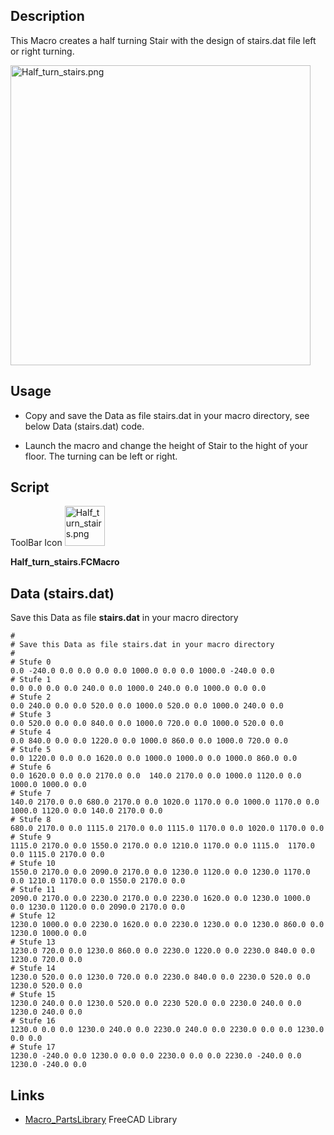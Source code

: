 <languages/>
<div lang="en" dir="ltr" class="mw-content-ltr">
{{Macro
|Name=Half_turn_stairs
|Icon=Macro_Half_turn_stairs.png
|Description=This macro creates a Stair with left or right turn in the defined high. The design of the stairs are defined in stairs.dat file (You must copy the data in the wiki page). The step-high of the stair is calculated from the high of the stair.
|Author=Berner
|Version=1.0
|Date=2016-10-17
|FCVersion=All
|Download=[https://wiki.freecad.org/images/b/b8/Half_turn_stairs.png ToolBar Icon]
}}
</div>

<div lang="en" dir="ltr" class="mw-content-ltr">
==Description==
</div>

<div lang="en" dir="ltr" class="mw-content-ltr">
This Macro creates a half turning Stair with the design of stairs.dat file left or right turning.
</div>

<div lang="en" dir="ltr" class="mw-content-ltr">
[[File:Half_turn_stairs.png|480px]]
{{Caption|Stairs}}
</div>

<div lang="en" dir="ltr" class="mw-content-ltr">
==Usage==
</div>

<div lang="en" dir="ltr" class="mw-content-ltr">
*Copy and save the Data as file stairs.dat in your macro directory, see below Data (stairs.dat) code.
</div>

<div lang="en" dir="ltr" class="mw-content-ltr">
*Launch the macro and change the height of Stair to the hight of your floor.  The turning can be left or right.
</div>

<div lang="en" dir="ltr" class="mw-content-ltr">
==Script==
</div>

ToolBar Icon [[Image:Half_turn_stairs.png|64px]]

'''Half_turn_stairs.FCMacro'''

{{MacroCode|code=
<nowiki>
# -*- coding: utf-8 -*-
#
# Half_turn_stairs Macro runs with Freecad 0.17
#
# Author: Berner and Forum
#
# This macro creates a half turn stair from tupels of x,y,z 
# the tupels used to create a dwire for every stair.
# The dwire is extruded, so it give with 18 stairs the total rise 
#
# A sample file with parameters is in stairs.dat
#
# created a wire with coordinate x y z separated (in the file)
#Sample: (delete # on lines without comments)
# Stair 0
#0.0 -240.0 0.0 0.0 0.0 0.0 1000.0 0.0 0.0 1000.0 -240.0 0.0
# Stair 1
#0.0 0.0 0.0 0.0 240.0 0.0 1000.0 240.0 0.0 1000.0 0.0 0.0
#. . . .

from __future__ import unicode_literals
from FreeCAD import Base
import Draft, Part

App.Console.PrintMessage("Half_turn_stairs-Macro\n")
# Get location of user macros
p=FreeCAD.ParamGet("User parameter:BaseApp/Preferences/Macro")
path = p.GetString("MacroPath")
dataset = path + "/stairs.dat"                          # path and name of file.txt
docname = App.ActiveDocument.Name                       # Name of active document
 
debug='n' # Debug Values on Console
rise = 3100.0 # Geschosshoehe Total Rise

left_right="l"  # turn stairs left or left_right
# GUI

from PySide import QtGui
(rise, ok) = QtGui.QInputDialog.getDouble(
		QtGui.QWidget(), 'Total Rise / Geschosshoehe', 'Total Rise /  Geschosshoehe', 2000, 0, 3100, 4)
if ok:
 left_right = QtGui.QInputDialog.getText(None, "left_right", "Turn Left or Right l/r")[0]
if debug == 'y': FreeCAD.Console.PrintMessage("rise="+str(rise) + " " + str(ok) + "\n" )
if debug == 'y': FreeCAD.Console.PrintMessage("left_right="+str(left_right) + " " + str(ok) + "\n" )
# End Gui
step=float(rise/18)  # Treppensteigung / Step_high

# functions
def objnames():  # List object names
 doc = FreeCAD.ActiveDocument
 objs = FreeCAD.ActiveDocument.Objects
 names=''  #list of objectnames
 labels='' # list of objectlabels 
 for obj in objs:
    a = obj.Name                                             # list the Name  of the object  (not modifiable)
    b = obj.Label                                            # list the Label of the object  (modifiable)
    try:
        c = obj.LabelText                                    # list the LabeText of the text (modifiable)
        names=names+str(a)+" "
        labels=labels+str(b)+" "
    except:
        names=names+str(a)+" "
        labels=labels+str(b)+" "
 return names
 if debug == 'y': App.Console.PrintMessage("Names="+str(names) +"\n"+"Labels="+ str(labels) + "\n")
# end functions

file = open(dataset, "r") # open the file read
i = 0 #line counter
line = file.readline()
while(line != ''):    # read number of lines
   if line[0:1] != "#" and len(line) >0:
    i = i + 1
    if debug == "y": App.Console.PrintMessage("Parameter-Line" + str(i) + " " + line + "\n")
   line = file.readline() 
file.close()
numlines=i  # number of parameter-lines
if debug == "y": App.Console.PrintMessage("Number of Parameter-Lines =" + str(numlines) + "\n")
file = open(dataset, "r")                                  # open the file read
wire = []
X=Y=Z = 0.0
if left_right == "r": 
 i = 0 #line counter
else:
 i = numlines 
line = file.readline()
while(line != ''):
    num_words = len(line.split())
    num_tupel = num_words // 3
    if debug == "y": App.Console.PrintMessage(str(num_words) + "\n")
    if debug == "y": App.Console.PrintMessage(str(num_tupel) + "\n")
    if line[0:1] == "#" or num_words != (num_tupel * 3):
     if num_words != (num_tupel * 3):
      App.Console.PrintMessage("Error on Inputfile line " + str(i) + "\n")
      App.Console.PrintMessage("Only " + str(num_words) + " of multiple of 3 Words\n")
    else:
     if line[0:1] == "#": 
      num_words = 0   #  ignore comment
     if debug == "y": App.Console.PrintMessage(line + "\n")
     coordinates = line.split()
     if debug == "y": App.Console.PrintMessage(str(coordinates) + " " + str(num_words) + " " + str(num_tupel)+ str(type(num_words)) + "\n")
     if num_words > 0:
      data=""  # generate statement
      printline="App.Console.PrintMessage(" # generate variable for PrintMessage (debug)
      for x in range(1, num_tupel + 1):
       data=data + "X" + str(x) + ",Y" + str(x) + ",Z" + str(x)
       printline=printline + "str(X" + str(x) + ") + ' ' + " + "str(Y" + str(x) + ") + ' ' + " + "str(Z" + str(x) + ") + ' '"
       if x < num_tupel: 
        data=data + ","
        printline=printline + " + "
      data=data + " = coordinates" 
      printline=printline + ")\n"
      if debug == "y": App.Console.PrintMessage(data + "\n")
      if debug == "y": App.Console.PrintMessage(printline + "\n")
      # X1,Y1,Z1,X2,Y2,Z2,X3,Y3,Z3,X4,Y4,Z4 = coordinates
      exec(data) # coordinates to variables
      if debug == "y": exec(printline) # output input file
      #App.Console.PrintMessage(str(X1) + " " + str(Y1) + " " +str(Z1) + "\n")
      px=""
      pn="" # names of generated variables
      for x in range(1, num_tupel +1):
       if x < num_tupel:
        pn=pn + "p" + str(x) + ","
       else:
        pn=pn + "p" + str(x)
       data = "Z" + str(x) + " = " + str(i * step)  # Korrektur z= 0.0 auf aktuelle step
       if debug == "y": App.Console.PrintMessage(data + "\n")
       exec(data)
       px="p" + str(x) + "= FreeCAD.Vector(float(X" + str(x) + "),float(Y" + str(x) + "),float(Z" + str(x) + "))" 
       if debug == "y": App.Console.PrintMessage(px + "\n")
       exec(px)
      if debug == "y": App.Console.PrintMessage(pn + "\n")
      #p1 = FreeCAD.Vector(float(X1),float(Y1),float(Z1))
      #p2 = FreeCAD.Vector(float(X2),float(Y2),float(Z2))
      #p3 = FreeCAD.Vector(float(X3),float(Y3),float(Z3))
      #p4 = FreeCAD.Vector(float(X4),float(Y4),float(Z4))
      data="Draft.makeWire([" + pn + "],closed=True)"
      if debug == "y": App.Console.PrintMessage(data + "\n")
      exec(data)
      #Draft.makeWire([p1,p2,p3,p4,p5],closed=True)
      if left_right == "r": 
       i = i + 1
      else:
       i = i -1
    line = file.readline() 
file.close()
#
# List all objects of the document
names = objnames()    # list objectnames
App.Console.PrintMessage("names="+str(names) +"\n")
#extrude
extr="" # suffix for continues Extrude in commands
extrnames="Box Cut" #names of source object, because not consitend nameings in freecad
j=len(names.split())
n=0 #counter
if left_right == "r": 
 l1 = 0
 l2 = j
 step = 1
else:
 l1 = j
 l2 = -1
 step = -1
for x in range(l1, l2, step):
 w=str(names.split(" ")[x])
 if w[0:4] == "Wire":
  if debug == 'y':  App.Console.PrintMessage("w="+str(w) +"\n")
  data = 'f = FreeCAD.getDocument(docname).addObject("Part::Extrusion","Extrude' + str(extr)+ '")'
  if debug == "y": App.Console.PrintMessage(data + "\n")
  exec(data)
  data = 'f = App.getDocument(docname).getObject("Extrude' + str(extr) + '")'
  if debug == "y": App.Console.PrintMessage(data + "\n")
  exec(data)
  data = 'f.Base = App.getDocument(docname).getObject("' + str(w) + '")'
  if debug == "y": App.Console.PrintMessage(data + "\n")
  exec(data)
  data = 'f.DirMode = str("Custom")'
  if debug == "y": App.Console.PrintMessage(data + "\n")
  exec(data)
  data = 'f.Dir = App.Vector(0.000000000000000, 0.000000000000000, 1.000000000000000)'
  if debug == "y": App.Console.PrintMessage(data + "\n")
  exec(data)
  data = 'f.DirLink = None'
  if debug == "y": App.Console.PrintMessage(data + "\n")
  exec(data)
  data = 'f.LengthFwd = 180.000000000000000'
  if debug == "y": App.Console.PrintMessage(data + "\n")
  exec(data)
  data = 'f.LengthRev = 0.000000000000000'
  if debug == "y": App.Console.PrintMessage(data + "\n")
  exec(data)
  data = 'f.Solid = True'
  if debug == "y": App.Console.PrintMessage(data + "\n")
  exec(data)
  data = 'f.Reversed = False'
  if debug == "y": App.Console.PrintMessage(data + "\n")
  exec(data)
  data = 'f.Symmetric = False'
  if debug == "y": App.Console.PrintMessage(data + "\n")
  exec(data)
  data = 'f.TaperAngle = 0.000000000000000'
  if debug == "y": App.Console.PrintMessage(data + "\n")
  exec(data)
  data = 'f.TaperAngleRev = 0.000000000000000'
  if debug == "y": App.Console.PrintMessage(data + "\n")
  exec(data)
 # data = 'App.getDocument(docname).Extrude' + str(extr) + '.Placement=App.Placement(App.Vector(0,0,360), #App.Rotation(App.Vector(0,0,1),0), App.Vector(0,0,0))'
  #if debug == "y": App.Console.PrintMessage(data + "\n")
  #exec(data)
  n = n + 1
  extr = str("%03d" % n)  # count extrude suffix
  extrnames=extrnames + " Extrude" + str("%03d" % x)
#
FreeCAD.ActiveDocument.recompute()
</nowiki>
}}


<div lang="en" dir="ltr" class="mw-content-ltr">
==Data (stairs.dat)==
Save this Data as file '''stairs.dat''' in your macro directory
</div>

<pre>
#
# Save this Data as file stairs.dat in your macro directory
# 
# Stufe 0
0.0 -240.0 0.0 0.0 0.0 0.0 1000.0 0.0 0.0 1000.0 -240.0 0.0
# Stufe 1
0.0 0.0 0.0 0.0 240.0 0.0 1000.0 240.0 0.0 1000.0 0.0 0.0
# Stufe 2
0.0 240.0 0.0 0.0 520.0 0.0 1000.0 520.0 0.0 1000.0 240.0 0.0
# Stufe 3
0.0 520.0 0.0 0.0 840.0 0.0 1000.0 720.0 0.0 1000.0 520.0 0.0
# Stufe 4
0.0 840.0 0.0 0.0 1220.0 0.0 1000.0 860.0 0.0 1000.0 720.0 0.0
# Stufe 5
0.0 1220.0 0.0 0.0 1620.0 0.0 1000.0 1000.0 0.0 1000.0 860.0 0.0
# Stufe 6
0.0 1620.0 0.0 0.0 2170.0 0.0  140.0 2170.0 0.0 1000.0 1120.0 0.0 1000.0 1000.0 0.0
# Stufe 7
140.0 2170.0 0.0 680.0 2170.0 0.0 1020.0 1170.0 0.0 1000.0 1170.0 0.0 1000.0 1120.0 0.0 140.0 2170.0 0.0
# Stufe 8
680.0 2170.0 0.0 1115.0 2170.0 0.0 1115.0 1170.0 0.0 1020.0 1170.0 0.0 
# Stufe 9
1115.0 2170.0 0.0 1550.0 2170.0 0.0 1210.0 1170.0 0.0 1115.0  1170.0 0.0 1115.0 2170.0 0.0
# Stufe 10
1550.0 2170.0 0.0 2090.0 2170.0 0.0 1230.0 1120.0 0.0 1230.0 1170.0 0.0 1210.0 1170.0 0.0 1550.0 2170.0 0.0
# Stufe 11
2090.0 2170.0 0.0 2230.0 2170.0 0.0 2230.0 1620.0 0.0 1230.0 1000.0 0.0 1230.0 1120.0 0.0 2090.0 2170.0 0.0
# Stufe 12
1230.0 1000.0 0.0 2230.0 1620.0 0.0 2230.0 1230.0 0.0 1230.0 860.0 0.0 1230.0 1000.0 0.0
# Stufe 13
1230.0 720.0 0.0 1230.0 860.0 0.0 2230.0 1220.0 0.0 2230.0 840.0 0.0 1230.0 720.0 0.0
# Stufe 14
1230.0 520.0 0.0 1230.0 720.0 0.0 2230.0 840.0 0.0 2230.0 520.0 0.0 1230.0 520.0 0.0
# Stufe 15
1230.0 240.0 0.0 1230.0 520.0 0.0 2230 520.0 0.0 2230.0 240.0 0.0 1230.0 240.0 0.0
# Stufe 16
1230.0 0.0 0.0 1230.0 240.0 0.0 2230.0 240.0 0.0 2230.0 0.0 0.0 1230.0 0.0 0.0
# Stufe 17
1230.0 -240.0 0.0 1230.0 0.0 0.0 2230.0 0.0 0.0 2230.0 -240.0 0.0 1230.0 -240.0 0.0
</pre>

<div lang="en" dir="ltr" class="mw-content-ltr">
==Links==
*[[Macro_PartsLibrary|Macro_PartsLibrary]] FreeCAD Library
</div> 
{{clear}}